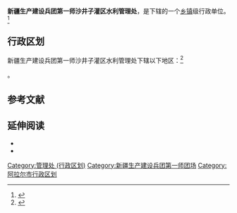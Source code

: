{{中国乡级行政区|65/90/02/517/000}}

'''新疆生产建设兵团第一师沙井子灌区水利管理处'''，是{{PRC admin/fullname|65/90/02/517/000|3}}下辖的一个[[乡镇|乡镇]]级行政单位。<ref>{{PRC admin/ref sgc|{{PRC admin/parent|65/90/02/517/000}}}}</ref>

== 行政区划 ==

新疆生产建设兵团第一师沙井子灌区水利管理处下辖以下地区：<ref>{{PRC admin/ref sgc|65/90/02/517/000}}</ref>

{{PRC admin/children|65/90/02/517/000}}。

== 参考文献 ==
{{reflist}}

== 延伸阅读 ==
* {{Cite book | author =沙井子灌区水利管理处史志编纂委员会 编  | title =中国共产党沙井子灌区水利管理处组织史资料、历史大事记  | location =  | publisher = 新疆人民出版社 | date =2008年  | pages =  | ISBN =  | accessdate =  | url =  | language =  | quote =  }}
* {{Cite book | author = 沙井子灌区水利管理处史志编纂委员会 编 | title =  新疆生产建设兵团农一师沙井子灌区水利管理处简史| location =  | publisher =  新疆人民出版社| date =  2009年| pages =  | ISBN =  | accessdate =  | url =  | language =  | quote =  }}

{{阿拉尔市行政区划}}
{{新疆生产建设兵团第一师}}
{{新疆行政区划小作品}}

[[Category:管理处_(行政区划)|Category:管理处 (行政区划)]]
[[Category:新疆生产建设兵团第一师团场|Category:新疆生产建设兵团第一师团场]]
[[Category:阿拉尔市行政区划|Category:阿拉尔市行政区划]]